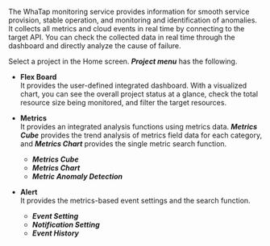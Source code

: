 The WhaTap monitoring service provides information for smooth service provision, stable operation, and monitoring and identification of anomalies. It collects all metrics and cloud events in real time by connecting to the target API. You can check the collected data in real time through the dashboard and directly analyze the cause of failure.

Select a project in the Home screen. **_Project menu_** has the following. 

-   **Flex Board**<br/>
    It provides the user-defined integrated dashboard. With a visualized chart, you can see the overall project status at a glance, check the total resource size being monitored, and filter the target resources.

-   **Metrics**<br/>
    It provides an integrated analysis functions using metrics data. **_Metrics Cube_** provides the trend analysis of metrics field data for each category, and **_Metrics Chart_** provides the single metric search function.
    -   **_Metrics Cube_**
    -   **_Metrics Chart_**
    -   **_Metric Anomaly Detection_**

-   **Alert**<br/>
    It provides the metrics-based event settings and the search function. 
    -   **_Event Setting_**
    -   **_Notification Setting_**
    -   **_Event History_**

<!-- 
템플릿 대시보드를 제공하지 않습니다. 
  사전 구성된 템플릿을 통해 사용자가 원하는 다양한 대시보드를 구성할 수 있습니다. 시각화된 차트로 프로젝트 전체 현황을 한눈에 파악할 수 있습니다. 모니터링 중인 전체 자원 규모를 확인하고 대상 자원을 필터링할 수 있습니다.<br/>
-->
